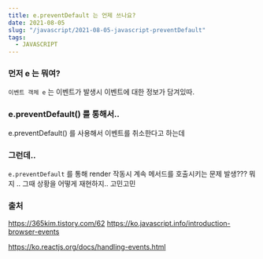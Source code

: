 ```yaml
---
title: e.preventDefault 는 언제 쓰나요?
date: 2021-08-05
slug: "/javascript/2021-08-05-javascript-preventDefault"
tags:
  - JAVASCRIPT
---
```


###  먼저 e 는 뭐여?

`이벤트 객체 e` 는 이벤트가 발생시 이벤트에 대한 정보가 담겨있따.


###  e.preventDefault() 를 통해서..

e.preventDefault() 를 사용해서 이벤트를 취소한다고 하는데


###   그런데..


`e.preventDefault`
를 통해 render 작동시 계속 메서드를 호출시키는 문제 발생???
뭐지 .. 그때 상황을 어떻게 재현하지.. 고민고민



###  출처
https://365kim.tistory.com/62
https://ko.javascript.info/introduction-browser-events

https://ko.reactjs.org/docs/handling-events.html

